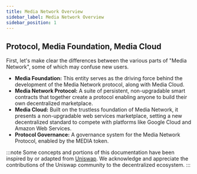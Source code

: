```yaml
---
title: Media Network Overview
sidebar_label: Media Network Overview
sidebar_position: 1
---
```


## Protocol, Media Foundation, Media Cloud
First, let's make clear the differences between the various parts of "Media Network", some of which may confuse new users.

- **Media Foundation:** This entity serves as the driving force behind the development of the Media Network protocol, along with Media Cloud.
- **Media Network Protocol:** A suite of persistent, non-upgradable smart contracts that together create a protocol enabling anyone to build their own decentralized marketplace.
- **Media Cloud:** Built on the trustless foundation of Media Network, it presents a non-upgradable web services marketplace, setting a new decentralized standard to compete with platforms like Google Cloud and Amazon Web Services.
- **Protocol Governance:** A governance system for the Media Network Protocol, enabled by the MEDIA token.

:::note
Some concepts and portions of this documentation have been inspired by or adapted from [Uniswap](https://uniswap.org/). We acknowledge and appreciate the contributions of the Uniswap community to the decentralized ecosystem.
:::